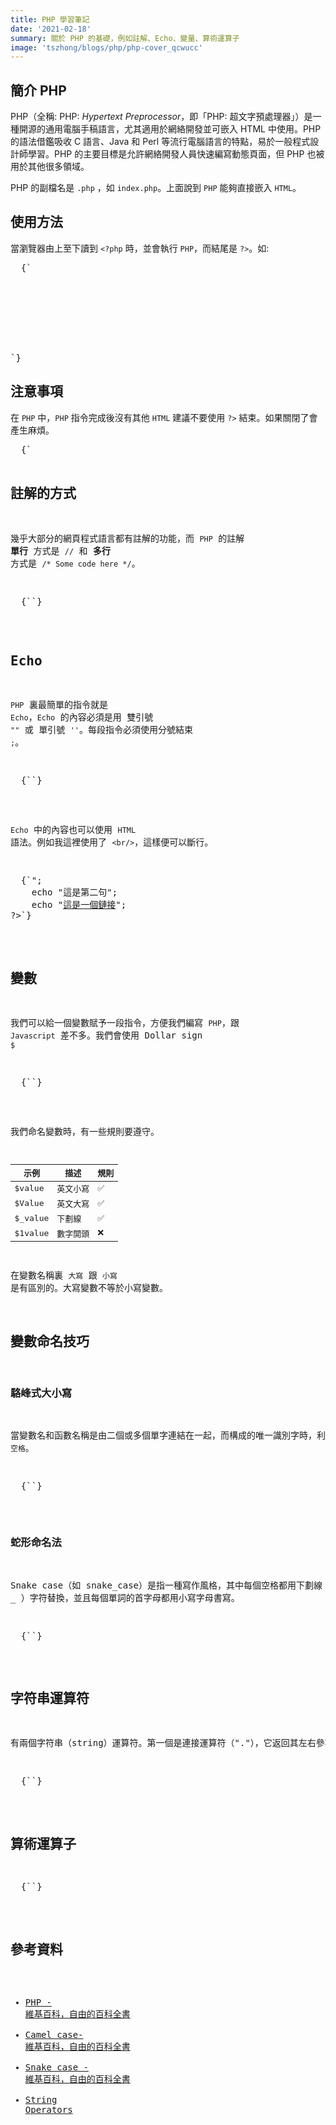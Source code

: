 ```yaml
---
title: PHP 學習筆記
date: '2021-02-18'
summary: 關於 PHP 的基礎，例如註解、Echo、變量、算術運算子
image: 'tszhong/blogs/php/php-cover_qcwucc'
---
```


## 簡介 PHP

PHP（全稱: PHP: _Hypertext Preprocessor_，即「PHP: 超文字預處理器」）是一種開源的通用電腦手稿語言，尤其適用於網絡開發並可嵌入 HTML 中使用。PHP 的語法借鑑吸收 C 語言、Java 和 Perl 等流行電腦語言的特點，易於一般程式設計師學習。PHP 的主要目標是允許網絡開發人員快速編寫動態頁面，但 PHP 也被用於其他很多領域。

PHP 的副檔名是 `.php` ，如 `index.php`。上面說到 `PHP` 能夠直接嵌入 `HTML`。

## 使用方法

當瀏覽器由上至下讀到 `<?php` 時，並會執行 `PHP`，而結尾是 `?>`。如:

<Pre language='php'>
  {`<!DOCTYPE html>
<html>
    <head>
        <title>PHP</title>
    </head>
    <body>
        <?php
            echo "這是一段話。"
        ?>
    </body>
</html>
`}
</Pre>

## 注意事項

在 `PHP` 中，`PHP` 指令完成後沒有其他 `HTML` 建議不要使用 `?>` 結束。如果關閉了會產生麻煩。

<Pre language='php'>
  {`<?php
    echo "PHP 結束後沒有 HTML";
`}
</Pre>

## 註解的方式

幾乎大部分的網頁程式語言都有註解的功能，而 `PHP` 的註解 **單行** 方式是 `//` 和 **多行** 方式是 `/* Some code here */`。

<Pre language='php'>
  {`<?php
    echo = "這是單行註解"; //我是單行註解
    echo = "這是多行註解";
    /*
        這是多行註解
        第二行
    */
?>`}
</Pre>

## Echo

`PHP` 裏最簡單的指令就是 `Echo`，`Echo` 的內容必須是用 雙引號 `""` 或 單引號 `''`。每段指令必須使用分號結束 `;`。

<Pre language='php'>
  {`<?php
    echo "這是使用雙引號的效果。";
    echo '這是使用單引號的效果。';
?>`}
</Pre>

`Echo` 中的內容也可以使用 `HTML` 語法。例如我這裡使用了 `<br/>`，這樣便可以斷行。

<Pre language='php'>
  {`<?php
    echo "這是第一句<br/>";
    echo "這是第二句";
    echo "<a href=\\"https://example.com\\">這是一個鏈接</a>";
?>`}
</Pre>

## 變數

我們可以給一個變數賦予一段指令，方便我們編寫 `PHP`，跟 `Javascript` 差不多。我們會使用 Dollar sign `$`

<Pre language='php'>
  {`<?php
    $value = "我是指令";
?>`}
</Pre>

我們命名變數時，有一些規則要遵守。

| 示例     | 描述     | 規則 |
| -------- | -------- | ---- |
| $value   | 英文小寫 | ✅   |
| $Value   | 英文大寫 | ✅   |
| $\_value | 下劃線   | ✅   |
| $1value  | 數字開頭 | ❌   |

在變數名稱裏 `大寫` 跟 `小寫` 是有區別的。大寫變數不等於小寫變數。

## 變數命名技巧

### 駱峰式大小寫

當變數名和函數名稱是由二個或多個單字連結在一起，而構成的唯一識別字時，利用「駝峰式大小寫」來表示，可以增加變數和函數的可讀性。因為我們不能在變數中有 `空格`。

<Pre language='php'>
  {`<?php
    $onePlusOneAnswer = 1 + 1;
    echo $onePlusOneAnswer;
?>`}
</Pre>

### 蛇形命名法

Snake case（如 snake_case）是指一種寫作風格，其中每個空格都用下劃線（ \_ ）字符替換，並且每個單詞的首字母都用小寫字母書寫。

<Pre language='php'>
  {`<?php
    $one_plus_one_answer = 1 + 1;
    echo $one_plus_one_answer;
?>`}
</Pre>

## 字符串運算符

有兩個字符串（string）運算符。第一個是連接運算符（"."），它返回其左右參數連接後的字符串。第二個是連接賦值運算符（".="），它將右邊參數附加到左邊的參數之後。

<Pre language='php'>
  {`<?php
    echo "This" . " " . "is" . " " . "String" . " " . "operators" . ".";
?>`}
</Pre>

## 算術運算子

<Pre language='php'>
  {`<?php
    $value0 = 1.5 // 浮點數
    $value1 = 1 + 1 // 加法
    $value2 = 1 - 1 // 減數
    $value3 = 1 * 1 // 乘法
    $value4 = 1 / 1 // 除數
    $value5 = 12 / 5 // 除數 | 除不盡會變成 float，這跟其他程式語言不太一樣，php 會把餘數算進去
    $value6 = 3 % 5 // 取餘數
?>`}
</Pre>

## 參考資料

- [PHP - 維基百科，自由的百科全書](https://en.wikipedia.org/wiki/PHP)
- [Camel case- 維基百科，自由的百科全書](https://en.wikipedia.org/wiki/Camel_case)
- [Snake case - 維基百科，自由的百科全書](https://en.wikipedia.org/wiki/Snake_case)
- [String Operators](https://www.php.net/manual/en/language.operators.string.php)
